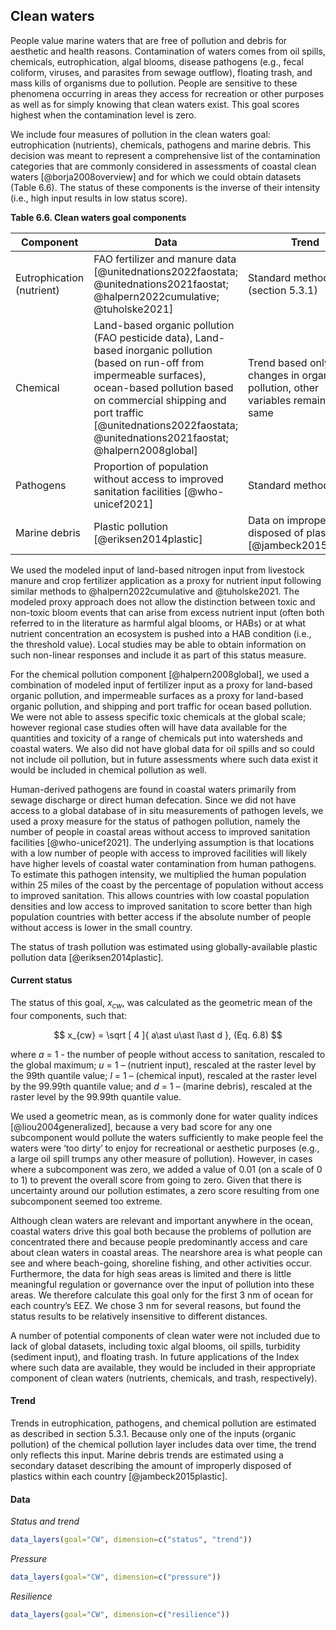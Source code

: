 ## Clean waters

People value marine waters that are free of pollution and debris for aesthetic and health reasons. Contamination of waters comes from oil spills, chemicals, eutrophication, algal blooms, disease pathogens (e.g., fecal coliform, viruses, and parasites from sewage outflow), floating trash, and mass kills of organisms due to pollution. People are sensitive to these phenomena occurring in areas they access for recreation or other purposes as well as for simply knowing that clean waters exist. This goal scores highest when the contamination level is zero.

We include four measures of pollution in the clean waters goal: eutrophication (nutrients), chemicals, pathogens and marine debris. This decision was meant to represent a comprehensive list of the contamination categories that are commonly considered in assessments of coastal clean waters [@borja2008overview] and for which we could obtain datasets (Table 6.6). The status of these components is the inverse of their intensity (i.e., high input results in low status score).

**Table 6.6. Clean waters goal components**


Component | Data |Trend
----------------- | ---------------------------------- |-------------------------
Eutrophication (nutrient) | FAO fertilizer and manure data [@unitednations2022faostata; @unitednations2021faostat; @halpern2022cumulative; @tuholske2021]| Standard method (section 5.3.1)
Chemical | Land-based organic pollution (FAO pesticide data), Land-based inorganic pollution (based on run-off from impermeable surfaces), ocean-based pollution based on commercial shipping and port traffic [@unitednations2022faostata; @unitednations2021faostat; @halpern2008global] | Trend based only on changes in organic pollution, other variables remained the same
Pathogens | Proportion of population without access to improved sanitation facilities [@who-unicef2021] | Standard method
Marine debris | Plastic pollution [@eriksen2014plastic] | Data on improperly disposed of plastics [@jambeck2015plastic]

We used the modeled input of land-based nitrogen input from livestock manure and crop fertilizer application as a proxy for nutrient input following similar methods to @halpern2022cumulative and @tuholske2021. The modeled proxy approach does not allow the distinction between toxic and non-toxic bloom events that can arise from excess nutrient input (often both referred to in the literature as harmful algal blooms, or HABs) or at what nutrient concentration an ecosystem is pushed into a HAB condition (i.e., the threshold value). Local studies may be able to obtain information on such non-linear responses and include it as part of this status measure.  

For the chemical pollution component [@halpern2008global], we used a combination of modeled input of fertilizer input as a proxy for land-based organic pollution, and impermeable surfaces as a proxy for land-based organic pollution, and shipping and port traffic for ocean based pollution.  We were not able to assess specific toxic chemicals at the global scale; however regional case studies often will have data available for the quantities and toxicity of a range of chemicals put into watersheds and coastal waters. We also did not have global data for oil spills and so could not include oil pollution, but in future assessments where such data exist it would be included in chemical pollution as well. 

Human-derived pathogens are found in coastal waters primarily from sewage discharge or direct human defecation. Since we did not have access to a global database of in situ measurements of pathogen levels, we used a proxy measure for the status of pathogen pollution, namely the number of people in coastal areas without access to improved sanitation facilities [@who-unicef2021]. The underlying assumption is that locations with a low number of people with access to improved facilities will likely have higher levels of coastal water contamination from human pathogens. To estimate this pathogen intensity, we multiplied the human population within 25 miles of the coast by the percentage of population without access to improved sanitation. This allows countries with low coastal population densities and low access to improved sanitation to score better than high population countries with better access if the absolute number of people without access is lower in the small country.

The status of trash pollution was estimated using globally-available plastic pollution data  [@eriksen2014plastic]. 

#### Current status
The status of this goal, $x_{cw}$, was calculated as the geometric mean of the four components, such that:

$$
x_{cw} = \sqrt [ 4 ]{ a\ast u\ast l\ast d },  (Eq. 6.8)
$$

where $a$ = 1 - the number of people without access to sanitation, rescaled to the global maximum; $u$ = 1 – (nutrient input), rescaled at the raster level by the 99th quantile value; $l$ = 1 – (chemical input), rescaled at the raster level by the 99.99th quantile value; and $d$ = 1 – (marine debris), rescaled at the raster level by the 99.99th quantile value. 

We used a geometric mean, as is commonly done for water quality indices [@liou2004generalized], because a very bad score for any one subcomponent would pollute the waters sufficiently to make people feel the waters were ‘too dirty’ to enjoy for recreational or aesthetic purposes (e.g., a large oil spill trumps any other measure of pollution).  However, in cases where a subcomponent was zero, we added a value of 0.01 (on a scale of 0 to 1) to prevent the overall score from going to zero.  Given that there is uncertainty around our pollution estimates, a zero score resulting from one subcomponent seemed too extreme.

Although clean waters are relevant and important anywhere in the ocean, coastal waters drive this goal both because the problems of pollution are concentrated there and because people predominantly access and care about clean waters in coastal areas. The nearshore area is what people can see and where beach-going, shoreline fishing, and other activities occur. Furthermore, the data for high seas areas is limited and there is little meaningful regulation or governance over the input of pollution into these areas. We therefore calculate this goal only for the first 3 nm of ocean for each country’s EEZ. We chose 3 nm for several reasons, but found the status results to be relatively insensitive to different distances. 

A number of potential components of clean water were not included due to lack of global datasets, including toxic algal blooms, oil spills, turbidity (sediment input), and floating trash. In future applications of the Index where such data are available, they would be included in their appropriate component of clean waters (nutrients, chemicals, and trash, respectively).

#### Trend
Trends in eutrophication, pathogens, and chemical pollution are estimated as described in section 5.3.1. Because only one of the inputs (organic pollution) of the chemical pollution layer includes data over time, the trend only reflects this input.  Marine debris trends are estimated using a secondary dataset describing the amount of improperly disposed of plastics within each country [@jambeck2015plastic].

#### Data
_Status and trend_

```r
data_layers(goal="CW", dimension=c("status", "trend"))
```

_Pressure_

```r
data_layers(goal="CW", dimension=c("pressure"))
```

_Resilience_

```r
data_layers(goal="CW", dimension=c("resilience"))

```


 